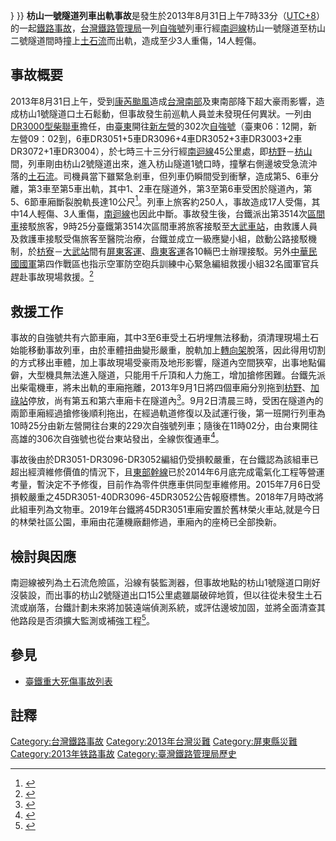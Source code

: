 {{NoteTA
|G1=Transport
|G2=Unit}}{{Infobox rail accident
|title = 枋山一號隧道列車出軌事故
|boxwidth =
|image = 
|image_width =
|caption = 
|date = 2013年8月31日
|time = 7:33 ([[臺灣標準時間|UTC+8]])
|location =[[屏東縣|屏東縣]][[獅子鄉_(台灣)|獅子鄉]]
|location-dist =
|location-dist-mi =
|location-dir =
|location-city =
|coordinates = 
|country = {{TWN}}
|line = [[臺灣鐵路管理局|臺灣鐵路]][[南迴線|南迴線]]
|operator =
|type = 出軌
|cause = 撞擊[[土石流|土石流]]
|trains = 6
|pax = 約250人
|deaths = 0
|injuries = 3人重傷<br />14人輕傷
|damage =
|map_name=[[南迴線|南迴線]]相關地點簡圖
|map={{BS-table3}}
{{BS||里程 (公里)}}
{{BS|CONTg||<small>往[[屏東線|屏東線]][[屏東車站|屏東方向]]</small>}}
{{BS|BHF|0.0|[[枋寮車站|枋寮]]}}
{{BS|BHF|5.3|[[加祿車站|加祿]]}}
{{BS|TUNNEL1||<small>[[嘉和遮體|嘉和遮體]]</small>}}
{{BS|HST|8.7|[[內獅車站|內獅]]}}
{{BS|TUNNEL2||<small>[[內獅隧道|內獅隧道]]</small>}}
{{BS|TUNNEL2||<small>[[枋電一號隧道|枋電一號隧道]]</small>}}
{{BS|TUNNEL2||<small>[[枋電二號隧道|枋電二號隧道]]</small>}}
{{BS|HST|13.6|[[枋山車站|枋山]]}}
{{BS|TUNNEL2||<small>[[枋山一號隧道|枋山一號隧道]]</small>}}
{{BS3||STR|O2=INCIDO|||'''事發地點'''}}
{{BS|TUNNEL2||<small>[[枋山二號隧道|枋山二號隧道]]</small>}}
{{BS|TUNNEL2||<small>[[枋山三號隧道|枋山三號隧道]]</small>}}
{{BS|TUNNEL2||<small>[[枋山四號隧道|枋山四號隧道]]</small>}}
{{BS|TUNNEL2||<small>[[枋山五號隧道|枋山五號隧道]]</small>}}
{{BS|TUNNEL2||<small>[[枋野一號隧道|枋野一號隧道]]</small>}}
{{BS|DST|20.5|[[枋野車站|枋野]]}}
{{BS|CONTf||{{RoutemapRoute||Licon=d|[[南迴線|南迴線]]至[[臺東車站|臺東]]}}}}
{{!}}}
}}
'''枋山一號隧道列車出軌事故'''是發生於2013年8月31日上午7時33分（[[臺灣標準時間|UTC+8]]）的一起[[鐵路事故列表|鐵路事故]]，[[台灣鐵路管理局|台灣鐵路管理局]]一列[[自強號|自強號]]列車行經[[南迴線|南迴線]]枋山一號隧道至枋山二號隧道間時撞上[[土石流|土石流]]而出軌，造成至少3人重傷，14人輕傷。

== 事故概要==
2013年8月31日上午，受到[[強烈熱帶風暴康妮_(2013年)|康芮颱風]]造成[[台灣南部|台灣南部]]及東南部降下超大豪雨影響，造成枋山1號隧道口土石鬆動，但事故發生前巡軌人員並未發現任何異狀。一列由[[台鐵DR3000型柴聯車|DR3000型柴聯車]]擔任，由[[臺東車站|臺東]]開往[[新左營車站|新左營]]的302次[[自強號|自強號]]（臺東06：12開，新左營09：02到，6車DR3051+5車DR3096+4車DR3052+3車DR3003+2車DR3072+1車DR3004），於七時三十三分行經[[南迴線|南迴線]]45公里處，即[[枋野車站|枋野]]－[[枋山車站|枋山]]間，列車剛由枋山2號隧道出來，進入枋山隧道1號口時，撞擊右側邊坡受急流沖落的[[土石流|土石流]]。司機員當下雖緊急剎車，但列車仍瞬間受到衝擊，造成第5、6車分離，第3車至第5車出軌，其中1、2車在隧道外，第3至第6車受困於隧道內，第5、6節車廂斷裂脫軌長達10公尺<ref>{{cite web|language=zh-tw|url=http://www.railway.gov.tw/tw/news_Detail.aspx?SN=6063|title=最新消息|author=|publisher=台灣鐵路管理局秘書室|date=2013-08-31|accessdate=2013-12-07|archive-url=https://web.archive.org/web/20131213050321/http://www.railway.gov.tw/tw/news_Detail.aspx?SN=6063|archive-date=2013-12-13|dead-url=yes}}</ref>。列車上旅客約250人，事故造成17人受傷，其中14人輕傷、3人重傷，[[南迴線|南迴線]]也因此中斷。事故發生後，台鐵派出第3514次[[臺鐵區間車|區間車]]接駁旅客，9時25分臺鐵第3514次區間車將旅客接駁至[[大武車站|大武車站]]，由救護人員及救護車接駁受傷旅客至醫院治療，台鐵並成立一級應變小組，啟動公路接駁機制，於[[枋寮車站|枋寮]]－[[大武車站|大武站]]間有[[屏東客運|屏東客運]]、[[鼎東客運|鼎東客運]]各10輛巴士辦理接駁。另外[[中華民國國軍|中華民國國軍]]第四作戰區也指示空軍防空砲兵訓練中心緊急編組救援小組32名國軍官兵趕赴事故現場救援。<ref>{{cite web|language=zh-tw|url=http://www.cna.com.tw/news/firstnews/201308310024-1.aspx|title=自強號隧道撞土石流 台鐵搶救|author=|publisher=中央社|date=2013-08-31|accessdate=2013-12-07|archive-date=2017-08-25|archive-url=https://web.archive.org/web/20170825145830/http://www.cna.com.tw/news/firstnews/201308310024-1.aspx|dead-url=no}}</ref>

== 救援工作 ==
事故的自強號共有六節車廂，其中3至6車受土石坍埋無法移動，須清理現場土石始能移動事故列車，由於車體扭曲變形嚴重，脫軌加上[[轉向架|轉向架]]脫落，因此得用切割的方式移出車體，加上事故現場受豪雨及地形影響，隧道內空間狹窄，出事地點偏僻，大型機具無法進入隧道，只能用千斤頂和人力施工，增加搶修困難。台鐵先派出柴電機車，將未出軌的車廂拖離，2013年9月1日將四個車廂分別拖到[[枋野車站|枋野]]、[[加祿車站|加祿站]]停放，尚有第五和第六車廂卡在隧道內<ref>{{cite web|language=zh-tw|url=http://www.libertytimes.com.tw/2013/new/sep/2/today-fo1-2.htm|title=車廂卡住難拖動 南迴最快今搶通|author=|publisher=自由時報|date=2013-09-02|accessdate=2013-12-07|deadurl=yes|archiveurl=https://web.archive.org/web/20131007031015/http://www.libertytimes.com.tw/2013/new/sep/2/today-fo1-2.htm|archivedate=2013-10-07}}</ref>。9月2日清晨三時，受困在隧道內的兩節車廂經過搶修後順利拖出，在經過軌道修復以及試運行後，第一班開行列車為10時25分由新左營開往台東的229次自強號列車；隨後在11時02分，由台東開往高雄的306次自強號也從台東站發出，全線恢復通車<ref>{{cite web|language=zh-tw|url=http://www.merit-times.com.tw/NewsPage.aspx?unid=319067|title=隧道搶通 南迴全線復駛|author=記者杜憲昌台北報導|publisher=[[人間福報|人間福報]]|date=2013-09-03|accessdate=2013-12-07|archive-date=2019-09-03|archive-url=https://web.archive.org/web/20190903081437/http://www.merit-times.com.tw/NewsPage.aspx?unid=319067|dead-url=no}}</ref>。

事故後由於DR3051-DR3096-DR3052編組仍受損較嚴重，在台鐵認為該組車已超出經濟維修價值的情況下，且[[花東線|東部幹線]]已於2014年6月底完成電氣化工程等營運考量，暫決定不予修復，目前作為零件供應車供同型車維修用。2015年7月6日受損較嚴重之45DR3051-40DR3096-45DR3052公告報廢標售。2018年7月時改將此組車列為文物車。2019年台鐵將45DR3051車廂安置於舊林榮火車站,就是今日的林榮社區公園，車廂由花蓮機廠翻修過，車廂內的座椅已全部換新。

== 檢討與因應 ==
南迴線被列為土石流危險區，沿線有裝監測器，但事故地點的枋山1號隧道口剛好沒裝設，而出事的枋山2號隧道出口15公里處雖屬破碎地質，但以往從未發生土石流或崩落，台鐵計劃未來將加裝遠端偵測系統，或評估邊坡加固，並將全面清查其他路段是否須擴大監測或補強工程<ref>{{cite web|language=zh-tw|url=http://www.appledaily.com.tw/realtimenews/article/life/20130831/251576|title=自強號出軌】監控系統遠在1公里外|author=|publisher=蘋果日報|date=2013-08-31|accessdate=2013-12-07|archive-date=2016-03-04|archive-url=https://web.archive.org/web/20160304215950/http://www.appledaily.com.tw/realtimenews/article/life/20130831/251576|dead-url=no}}</ref>。

== 參見 ==
*[[臺鐵重大死傷事故列表|臺鐵重大死傷事故列表]]

== 註釋 ==
{{reflist}}

{{臺灣鐵道史}}
[[Category:台灣鐵路事故|Category:台灣鐵路事故]]
[[Category:2013年台灣災難|Category:2013年台灣災難]]
[[Category:屏東縣災難|Category:屏東縣災難]]
[[Category:2013年铁路事故|Category:2013年铁路事故]]
[[Category:臺灣鐵路管理局歷史|Category:臺灣鐵路管理局歷史]]